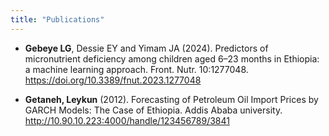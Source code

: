 ```yaml
---
title: "Publications"
---
```


- **Gebeye LG**, Dessie EY and Yimam JA (2024). Predictors of micronutrient deficiency among children aged 6–23 months in Ethiopia: a machine learning approach. Front. Nutr. 10:1277048. [https://doi.org/10.3389/fnut.2023.1277048](https://doi.org/10.3389/fnut.2023.1277048)

- **Getaneh, Leykun** (2012). Forecasting of Petroleum Oil Import Prices by GARCH Models: The Case of Ethiopia. Addis Ababa university. [http://10.90.10.223:4000/handle/123456789/3841](https://etd.aau.edu.et/items/a1f24abc-bf23-40d2-9263-fdf45f312973)